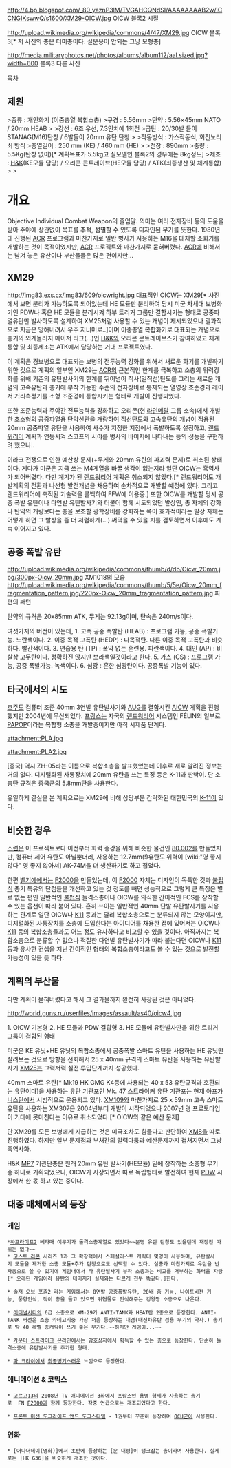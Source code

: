 http://4.bp.blogspot.com/_80_yaznP3lM/TVGAHCQNdSI/AAAAAAAAB2w/iCCNGIKswwQ/s1600/XM29-OICW.jpg
OICW 블록2 시절

http://upload.wikimedia.org/wikipedia/commons/4/47/XM29.jpg
OICW 블록3[* 저 사진의 총은 더미총이다. 실운용이 안되는 그냥 모형총]

http://media.militaryphotos.net/photos/albums/album112/aal.sized.jpg?width=600
블록3 다른 사진

{{{#!html 
<iframe width="420" height="315" src="//www.youtube.com/embed/qDbPaVUb9IY" frameborder="0" allowfullscreen></iframe>
}}}
[[목차]]

== 제원 ==
>종류 : 개인화기 (이중총열 복합소총) 
>구경 : 5.56mm 
>탄약 : 5.56×45mm NATO / 20mm HEAB
>          
>강선 : 6조 우선, 7.3인치에 1회전
>급탄 : 20/30발 들이 STANAG(M16)탄창 / 6발들이 20mm 유탄 탄창
>          
>작동방식 : 가스작동식, 회전노리쇠 방식 
>총열길이 : 250 mm (KE) / 460 mm (HE)
>              
>전장 : 890mm
>중량 : 5.5Kg(탄창 없이)[* 계획목표가 5.5kg고 실모델인 블록2의 경우에는 8kg정도]
>제조 : [[H&K]](KE모듈 담당) / 오리콘 콘트레이브(HE모듈 담당) / ATK(최종생산 및 체계통합)
>          
>          

= 개요 =
Objective Individual Combat Weapon의 줄임말. 의미는 여러 전자장비 등의 도움을 받아 주야에 상관없이 목표를 추적, 섬멸할 수 있도록 디자인된 무기를 뜻한다. 1980년대 진행된 [[ACR]] 프로그램과 마찬가지로 일반 병사가 사용하는 M16을 대체할 소화기를 개발하는 것이 목적이었지만, [[ACR]] 프로젝트와 마찬가지로 묻혀버렸다. [[ACR]]에 비해서는 남겨 놓은 유산이나 부산물들은 많은 편이지만...

== XM29 ==
http://img83.exs.cx/img83/609/oicwright.jpg
대표적인 OICW는 XM29[* 사진에서 보면 분리가 가능하도록 되어있는데 HE 모듈만 분리하여 당시 미군 차세대 보병화기인 PDW나 혹은 HE 모듈을 분리시켜 하부 트리거 그룹만 결합시키는 형태로 공중파열유탄만 발사하도록 설계하여 XM25처럼 사용할 수 있는 개념이 제시되었으나 결과적으로 지금은 망해버려서 우주 저너머로..]이며 이중총열 복합화기로 대표되는 개념으로 총기의 외계놀러지 메이저 리그(...)인 [[H&K]]와 오리콘 콘트레이브스가 참여하였고 체계통합 및 최종제조는 ATK에서 담당하는 거대 프로젝트였다.

이 계획은 경보병으로 대표되는 보병의 전투능력 강화를 위해서 새로운 화기를 개발하기 위한 것으로 계획의 일부인 XM29는 [[ACR]]의 근본적인 한계를 극복하고 소총의 위력강화를 위해 기존의 유탄발사기의 한계를 뛰어넘어 직사(일직선)탄도를 그리는 새로운 개념의 고속유탄과 총기에 부착 가능한 수준의 전자장비로 통제되는 열영상 조준경과 레이저 거리측정기를 소형 조준경에 통합시키는 형태로 개발이 진행되었다.

또한 조준능력과 주야간 전투능력을 강화하고 오리콘(현 [[라인메탈]] 그룹 소속)에서 개발한 초소형의 공중파열용 탄약신관을 개량하여 직선탄도와 고속유탄의 개념이 적용된 20mm 공중파열 유탄을 사용하여 사수가 지정한 지점에서 폭발하도록 설정하고, [[랜드워리어]] 계획과 연동시켜 스코프의 시야를 병사의 바이저에 나타내는 등의 성능을 구현하려 했으나..

이라크 전쟁으로 인한 예산상 문제(+무게와 20mm 유탄의 파괴력 문제)로 취소된 상태이다. 게다가 미군은 지금 쓰는 M4계열을 바꿀 생각이 없는지라 일단 OICW는 흑역사가 되어버렸다. 다만 계기가 된 [[랜드워리어]] 계획은 취소되지 않았다.[* 랜드워리어도 개발계획의 전환과 나선형 발전개념을 채용하여 순차적으로 개발할 예정에 있다. 그리고 랜드워리어에 축적된 기술력을 롤백하여 FFW에 이용중.] 또한 OICW를 개발할 당시 공중 폭발 유탄이나 다연발 유탄발사기와 더불어 함께 시도되었던 발상인, 총 자체의 강화나 탄약의 개량보다는 총을 보조할 광학장비를 강화하는 쪽이 효과적이라는 발상 자체는 어떻게 하면 그 발상을 좀 더 저렴하게(...) 써먹을 수 있을 지를 검토하면서 이후에도 계속 이어지고 있다.

== 공중 폭발 유탄 ==
http://upload.wikimedia.org/wikipedia/commons/thumb/d/db/Oicw_20mm.jpg/300px-Oicw_20mm.jpg
XM1018의 모습
http://upload.wikimedia.org/wikipedia/commons/thumb/5/5e/Oicw_20mm_fragmentation_pattern.jpg/220px-Oicw_20mm_fragmentation_pattern.jpg
파편의 패턴

탄약의 규격은 20x85mm ATK, 무게는 92.13g이며, 탄속은 240m/s이다.

여섯가지의 버전이 있는데,
1. 고폭 공중 폭발탄 (HEAB) : 프로그램 가능, 공중 폭발기능. 노란색이다.
2. 이중 목적 고폭탄 (HEDP) : 다목적탄. 다른 이중 목적 고폭탄과 비슷하다. 빨간색이다.
3. 연습용 탄 (TP) : 폭약 없는 훈련용. 파란색이다.
4. 대인 (AP) : 비살상 고무탄이다. 정확하진 않지만 보라색일것이라고 한다.
5. 가스 (CS) : 프로그램 가능, 공중 폭발가능. 녹색이다.
6. 섬광 : 흔한 섬광탄이다. 공중폭발 기능이 있다.

== 타국에서의 시도 ==

[[호주]]도 컴퓨터 조준 40mm 3연발 유탄발사기와 [[AUG]]를 결합시킨 [http://en.wikipedia.org/wiki/Advanced_Individual_Combat_Weapon AICW] 계획을 진행했지만 2004년에 무산되었다. [[프랑스]]는 자국의 [[랜드워리어]] 시스템인 FÉLIN의 일부로 [http://en.wikipedia.org/wiki/PAPOP PAPOP]이라는 복합형 소총을 개발중이지만 아직 시제품 단계다.

attachment:PLA.jpg

attachment:PLA2.jpg

[중국] 역시 ZH-05라는 이름으로 복합소총을 발표했었는데 이후로 새로 알려진 정보는 거의 없다. 디지털화된 사통장치에 20mm 유탄을 쓰는 특징 등은 K-11과 판박이. 단 소총탄 규격은 중국군의 5.8mm탄을 사용한다.

유일하게 결실을 본 계획으로는 XM29에 비해 상당부분 간략화된 대한민국의 [[K-11]]이 있다.

== 비슷한 경우 ==

[[소련]]은 이 프로젝트보다 이전부터 화력 증강을 위해 비슷한 물건인 [[80.002]]를 만들었지만, 컴퓨터 제어 유탄도 아닐뿐더러, 사용하는 12.7mm(!)유탄도 위력이 [wiki:"영 좋지 않다" 영 좋지 않아서] AK-74M을 더 생산하기로 하고 접었다.

한편 [[벨기에]]에서는 [[F2000]]을 만들었는데, 이 [[F2000]] 자체는 디자인이 독특한 것과 [[불펍]]식 총기 특유의 단점들을 개선하고 있는 것 정도를 빼면 성능적으로 그렇게 큰 특징은 별로 없는 편인 일반적인 [[불펍]]식 돌격소총이나 OICW를 의식한 간이적인 FCS를 장착할 수 있는 옵션이 따라 붙어 있다. 흔히 쓰이는 일반적인 40mm 단발 유탄발사기를 사용하는 관계로 일단 OICW나 [[K11]] 등과는 달리 복합소총으로는 분류되지 않는 모양이지만, 디지털화된 사통장치를 소총에 도입한다는 아이디어를 채용한 점에 있어서는 OICW나 [[K11]] 등의 복합소총들과도 어느 정도 유사하다고 비교할 수 있을 것이다. 아직까지는 복합소총으로 분류할 수 없으나 적절한 다연발 유탄발사기가 따라 붙는다면 OICW나 [[K11]] 등과 유사한 컨셉을 지닌 간이적인 형태의 복합소총이라고도 볼 수 있는 것으로 발전할 가능성이 있을 듯 하다.
== 계획의 부산물 ==
다만 계획이 묻혀버렸다고 해서 그 결과물까지 완전히 사장된 것은 아니었다.

http://world.guns.ru/userfiles/images/assault/as40/oicw4.jpg

1. OICW 기본형
2. HE 모듈과 PDW 결합형
3. HE 모듈에 유탄발사만을 위한 트리거 그룹이 결합된 형태

미군은 KE 유닛+HE 유닛의 복합소총에서 공중폭발 스마트 유탄을 사용하는 HE 유닛만 살려보는 것으로 방향을 선회해서 25 x 40mm 규격의 스마트 유탄을 사용하는 유탄발사기 [[XM25]]는 그럭저럭 실전 투입단계까지 성공했다.

40mm 스마트 유탄[* Mk19 HK GMG K4등에 사용되는 40 x 53 유탄규격과 호환되는 유탄이다]을 사용하는 유탄 기관포인 Mk. 47 스트라이커 유탄 기관포는 현재 [[아프가니스탄]]에서 시범적으로 운용되고 있다. [[XM109]]와 마찬가지로 25 x 59mm 고속 스마트 유탄을 사용하는 XM307은 2004년부터 개발이 시작되었으나 2007년 경 프로토타입이 기대에 못미친다는 이유로 취소되었다.[* OICW와 같은 예산 문제] 

단 XM29를 모든 보병에게 지급하는 것은 미국조차도 힘들다고 판단하여 [[XM8]]을 따로 진행하였다. 하지만 일부 문제점과 부처간의 알력다툼과 예산문제까지 겹쳐지면서 그냥 흑역사화.

H&K [[MP7]] 기관단총은 원래 20mm 유탄 발사기(HE모듈) 밑에 장착하는 소총형 무기 중 하나로 기획되었으나, OICW가 사장되면서 따로 독립형태로 발전하여 현재 [[PDW]] 시장에서 한 몫 하고 있는 중이다.

== 대중 매체에서의 등장 ==
=== 게임 ===
 *[[하프라이프2]] 베타때 이무기가 돌격소총계열로 있었다~~분명 유탄 탄창도 있을텐데 재장전 따위는 없다~~
 * [[고스트 리콘]] 시리즈 1과 그 확장팩에서 스페셜리스트 캐릭터 몇명이 사용하며, 유탄발사기 모듈을 제거한 소총 모듈+추가 탄창으로도 선택할 수 있다. 실총과 마찬가지로 유탄을 반자동으로 쏠 수 있기에 게임내에서 타 유탄발사기 부착 소총과는 비교를 거부하는 화력을 자랑[* 오래된 게임이라 유탄의 데미지가 실제와는 다르게 전부 똑같다.]한다.

 * 솔져 오브 포츈2 라는 게임에서는 8연발 공중폭발유탄, 20배 줌 기능, 나이트비전 기능, 풍향인식, 적이 총을 들고 있으면 위협물로 인식해주는 킹왕짱 소총으로 나온다.

 * [[이터널시티]]의 6급 소총으로 XM-29가 ANTI-TANK와 HEAT탄 2종으로 등장한다. ANTI-TANK 버전은 소총 카테고리중 가장 처음 등장하는 대겸(대전차유탄 겸용 무기의 약자.) 총기로 딱 40 레벨 총캐릭이 쓰기 좋은 무기다.~~하지만 게임이...~~

 * [[카운터 스트라이크 온라인]]에서는 암호상자에서 획득할 수 있는 총으로 등장한다. 단순히 돌격소총에 유탄발사기를 추가한 형태.

 * [[파 크라이]]에서 [[최종병기]]스러운 느낌으로 등장한다.
=== 애니메이션 & 코믹스 ===
 * [[고르고13]]의 2008년 TV 애니메이션 3화에서 프랑스인 용병 형제가 사용하는 총기로  FN [[F2000]]과 함께 등장한다. 작중 언급으로는 개조되었다고 한다.

 * [[프론트 미션 도그라이프 앤드 도그스타일]] - 1권부터 꾸준히 등장하며 [[OCU]]군이 사용한다.

=== 영화 ===
 * [어나더데이(영화)]에서 초반에 등장하는 [문 대령]이 탱크잡는 총이라며 사용한다. 실제로는 [HK G36]을 비슷하게 개조한 것이다.
